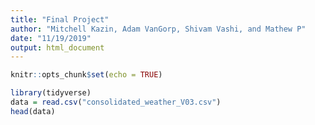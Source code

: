 ```yaml
---
title: "Final Project"
author: "Mitchell Kazin, Adam VanGorp, Shivam Vashi, and Mathew P"
date: "11/19/2019"
output: html_document
---
```


```r
knitr::opts_chunk$set(echo = TRUE)
```

```r
library(tidyverse)
data = read.csv("consolidated_weather_V03.csv")
head(data)
```